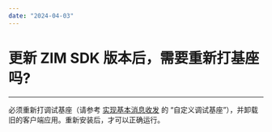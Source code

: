 ```yaml
---
date: "2024-04-03"
---
```

# 更新 ZIM SDK 版本后，需要重新打基座吗?

- - -
 
必须重新打调试基座（请参考 [实现基本消息收发](https://doc-zh.zego.im/article/15349#2_4) 的 “自定义调试基座”），并卸载旧的客户端应用。重新安装后，才可以正确运行。